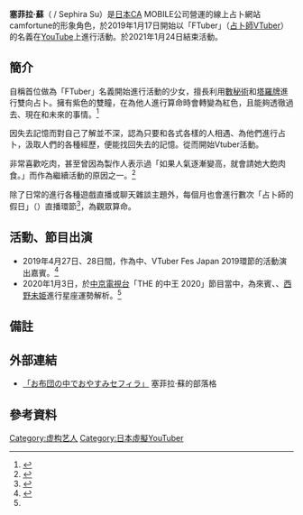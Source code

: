 {{Infobox YouTube personality
| name = 塞菲拉·蘇
| logo = 
| logo caption = 
| image = <!--File:Usada_Pekora.png-->
| imagesize = 
| caption = <!--人物立繪-->
| birth_name = 
| birth_date = 
| birth_place = 日本
| death_date = 
| death_place = 
| nationality = 
| height = 
| occupation = [[虛擬YouTuber|虛擬YouTuber]]、[[占卜師|占卜師]]
| pseudonym = 
| channel_display_name = Sephira Su Ch.
| channel_url = UCHKJMmZJjLpkjZDPp_miSzg
| channel_direct_url = 
| years_active = 2019年1月17日 - 2021年1月24日
| genre = [[遊戲|遊戲]]・[[占卜|占卜]]
| subscribers = 5.59萬人
| subscriber_date = 2021年1月29日
| views = 
| view_date = 
| network = YouTube
| associated_acts = 
| catchphrase(s) = 
| website = https://ameblo.jp/sephira-su/
| silver_button = 
| silver_year = 
| gold_button = 
| gold_year = 
| diamond_button = 
| diamond_year = 
| ruby_button = 
| ruby_year = 
| stats_update = 
}}

''' 塞菲拉·蘇'''（{{lang-ja|セフィラ・スゥ}} / Sephira Su）是[[日本|日本]]CA MOBILE公司{{notetag|name=CA|為[[CyberAgent|CyberAgent]]的子公司}}營運的線上占卜網站camfortune的形象角色，於2019年1月17日開始以「FTuber」（[[占卜師|占卜師]][[VTuber|VTuber]]）的名義在[[YouTube|YouTube]]上進行活動。於2021年1月24日結束活動。

==簡介==
自稱首位做為「FTuber」{{notetag|name=FTuber|為占卜（Forture）和虛擬YouTuber（VTuber）的合稱}}名義開始進行活動的少女，擅長利用[[數秘術|數秘術]]和[[塔羅牌|塔羅牌]]進行雙向占卜。擁有紫色的雙瞳，在為他人進行算命時會轉變為紅色，且能夠透徹過去、現在和未來的事情。<ref>{{Cite web|url=https://www.cam-inc.co.jp/news/20190123/|script-title=ja:業界初の占いVTuberが誕生！現役占い師による双方向型占いをYouTube上で展開。「Fortune（占い）」×「VTuber」のFTuber『セフィラ・スゥ』がデビュー！|website=株式会社CAM|date=2019-01-23|accessdate=2021-03-20|archive-date=2019-07-03|archive-url=https://web.archive.org/web/20190703061813/https://www.cam-inc.co.jp/news/20190123/|dead-url=yes|language=ja}}</ref>

因失去記憶而對自己了解並不深，認為只要和各式各樣的人相遇、為他們進行占卜，汲取人們的各種經歷，便能找回失去的記憶。從而開始Vtuber活動。

非常喜歡吃肉，甚至曾因為製作人表示過「如果人氣逐漸變高，就會請她大飽肉食。」而作為繼續活動的原因之一。<ref>{{Cite web|url=https://toppamedia.com/interview-2020-4-sephira-su-ftuber/|script-title=ja:セフィラ・スゥ インタビュー|website=TOPPA MEDIA|date=2019-01-23|accessdate=2021-03-20|language=ja|archive-date=2021-03-01|archive-url=https://web.archive.org/web/20210301191728/https://toppamedia.com/interview-2020-4-sephira-su-ftuber/|dead-url=no}}</ref>

除了日常的進行各種遊戲直播或聊天雜談主題外，每個月也會進行數次「占卜師的假日」（{{lang|ja|占い師の休日}}）直播環節<ref name="show">{{Cite web|url=https://www.moguravr.com/vtuber-sephira-su-2/|script-title=ja:占い師VTuberセフィラ・スゥがテレビ出演 芸能人の運勢を占う|website=Mogura VR|date=2019-12-25|accessdate=2021-03-20|archive-date=2020-12-05|archive-url=https://web.archive.org/web/20201205202742/https://www.moguravr.com/vtuber-sephira-su-2/|dead-url=no|language=ja}}</ref>，為觀眾算命。

==活動、節目出演==
* 2019年4月27日、28日間，作為{{link-ja|NicoNico超會議 2019|ニコニコ超会議}}中、VTuber Fes Japan 2019環節的活動演出嘉賓。<ref>{{Cite web|url=https://chokaigi.jp/2019/artist/|script-title=ja:出演者 - ニコニコ超会議2019 公式サイト|website=niconico|accessdate=2021-03-20|language=ja|archive-date=2020-10-18|archive-url=https://web.archive.org/web/20201018192126/https://chokaigi.jp/2019/artist/|dead-url=no}}</ref>
* 2020年1月3日，於[[中京電視台|中京電視台]]「THE 的中王 2020」節目當中，為來賓{{link-ja|朝日奈央|朝日奈央}}、{{link-ja|有村藍里|有村藍里}}、[[西野未姫|西野未姫]]進行星座運勢解析。<ref name="show" />

==備註==
<references group="註" />

==外部連結==
* [https://ameblo.jp/sephira-su/ 「お布団の中でおやすみセフィラ」] {{Wayback|url=https://ameblo.jp/sephira-su/ |date=20210131015902 }}塞菲拉·蘇的部落格

==參考資料==
{{reflist}}

{{虚拟YouTuber}}

[[Category:虚构艺人|Category:虚构艺人]]
[[Category:日本虛擬YouTuber|Category:日本虛擬YouTuber]]